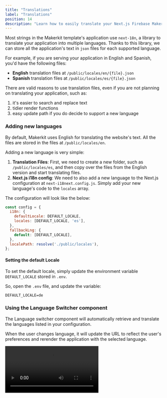 ```yaml
---
title: "Translations"
label: "Translations"
position: 14
description: "Learn how to easily translate your Next.js Firebase Makerkit SaaS into multiple languages with our guide. Optimize your app and reach a wider audience."
---
```


Most strings in the Makerkit template's application use `next-18n`, a library to translate your application into multiple languages. Thanks to this library, we can store all the application's text in `json` files for each supported language.

For example, if you are serving your application in English and Spanish, you'd have the following files:

- **English** translation files at `/public/locales/en/{file}.json`
- **Spanish** translation files at `/public/locales/es/{file}.json`

There are valid reasons to use translation files, even if you are not planning on translating your application, such as:

1. it's easier to search and replace text
2. tidier render functions
3. easy update path if you do decide to support a new language

### Adding new languages

By default, Makerkit uses English for translating the website's text. All the files are stored in the files at `/public/locales/en`.

Adding a new language is very simple:
1. **Translation Files**: First, we need to create a new folder, such as `/public/locales/es`, and then copy over the files from the English version and start translating files.
2. **Next.js i18n config**: We need to also add a new language to the Next.js configuration at `next-i18next.config.js`. Simply add your new language's code to the `locales` array.

The configuration will look like the below:

```js
const config = {
  i18n: {
    defaultLocale: DEFAULT_LOCALE,
    locales: [DEFAULT_LOCALE, 'es'],
  },
  fallbackLng: {
    default: [DEFAULT_LOCALE],
  },
  localePath: resolve('./public/locales'),
};
```

#### Setting the default Locale

To set the default locale, simply update the environment variable `DEFAULT_LOCALE` stored in `.env`.

So, open the `.env` file, and update the variable:

```txt title=".env"
DEFAULT_LOCALE=de
```

### Using the Language Switcher component

The Language switcher component will automatically retrieve and translate the languages listed in your configuration.

When the user changes language, it will update the URL to reflect the user's preferences and rerender the application with the selected language.

<Video src="/assets/images/posts/language-selector.mp4" />

NB: The language selector is not added to the application by default; you will need to import it where you want to place it.
